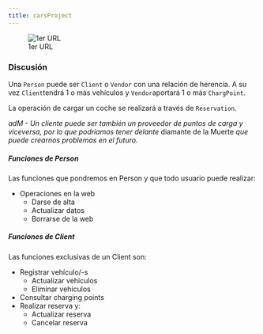 ```yaml
---
title: carsProject
---
```


![1er URL](images/mermaid-diagram-2023-02-22-131538.png)


### Discusión

Una `Person` puede ser `Client` o `Vendor` con una relación de herencia. A su vez `Client`tendrá 1 o más vehículos y `Vendor`aportará 1 o más `ChargPoint`.

La operación de cargar un coche se realizará a través de `Reservation`.

::: {.callout-warning appearance="simple"}
*adM - Un cliente puede ser también un proveedor de puntos de carga y viceversa, por lo que podríamos tener delante* diamante de la Muerte *que puede crearnos problemas en el futuro.* 
:::

##### Funciones de Person

Las funciones que pondremos en Person y que todo usuario puede realizar:

* Operaciones en la web
    + Darse de alta
    + Actualizar datos
    + Borrarse de la web


##### Funciones de Client

Las funciones exclusivas de un Client son:

- Registrar vehículo/-s
    + Actualizar vehículos
    + Eliminar vehículos    
- Consultar charging points
- Realizar reserva y:
    + Actualizar reserva
    + Cancelar reserva
    
